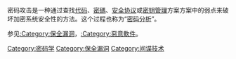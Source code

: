 {{Portal|密码学|计算机安全}}
密码攻击是一种通过查找[[代码_(密码学)|代码]]、[[密碼_(密碼學)|密碼]]、[[安全协议|安全协议]]或[[密钥管理|密钥管理]]方案方案中的弱点来破坏加密系统安全性的方法。这个过程也称为“[[密码分析|密码分析]]”。

参见[[:Category:保全漏洞|:Category:保全漏洞]]，[[:Category:惡意軟件|:Category:惡意軟件]]。

[[Category:密码学|Category:密码学]]
[[Category:保全漏洞|Category:保全漏洞]]
[[Category:间谍技术|Category:间谍技术]]